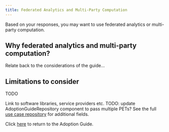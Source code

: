 ```yaml
---
title: Federated Analytics and Multi-Party Computation
---
```



Based on your responses, you may want to use federated analytics or multi-party computation.

## Why federated analytics and multi-party computation?

Relate back to the considerations of the guide...

## Limitations to consider

TODO

<Collapse label="Technical resources">
  Link to software libraries, service providers etc.
</Collapse>

<Collapse label="Use Cases">
  TODO: update AdoptionGuideRepository component to pass multiple PETs? See the
  full <a href="/repository">use case repository</a> for additional fields.
  <AdoptionGuideRepositoryTable pet="fa" />
</Collapse>

Click [here](/adoption-guide) to return to the Adoption Guide.
